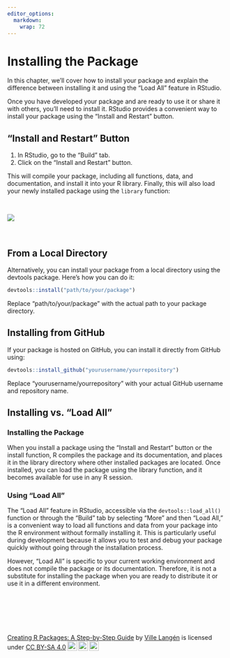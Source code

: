 ```yaml
---
editor_options: 
  markdown: 
    wrap: 72
---
```


# Installing the Package

In this chapter, we'll cover how to install your package and explain the
difference between installing it and using the "Load All" feature in
RStudio.

Once you have developed your package and are ready to use it or share it
with others, you'll need to install it. RStudio provides a convenient
way to install your package using the "Install and Restart" button.

## "Install and Restart" Button

1.  In RStudio, go to the "Build" tab.
2.  Click on the "Install and Restart" button.

This will compile your package, including all functions, data, and
documentation, and install it into your R library. Finally, this will also load your newly installed package using the `library` function:

\

![](images/install_package-01.gif)

\


## From a Local Directory

Alternatively, you can install your package from a local directory using
the devtools package. Here's how you can do it:

``` r
devtools::install("path/to/your/package")
```

Replace "path/to/your/package" with the actual path to your package
directory.

## Installing from GitHub

If your package is hosted on GitHub, you can install it directly from
GitHub using:

``` r
devtools::install_github("yourusername/yourrepository")
```

Replace "yourusername/yourrepository" with your actual GitHub username
and repository name.

## Installing vs. "Load All"

### Installing the Package

When you install a package using the "Install and Restart" button or the
install function, R compiles the package and its documentation, and
places it in the library directory where other installed packages are
located. Once installed, you can load the package using the library
function, and it becomes available for use in any R session.

### Using "Load All"

The "Load All" feature in RStudio, accessible via the
`devtools::load_all()` function or through the "Build" tab by selecting
"More" and then "Load All," is a convenient way to load all functions
and data from your package into the R environment without formally
installing it. This is particularly useful during development because it
allows you to test and debug your package quickly without going through
the installation process.

However, "Load All" is specific to your current working environment and
does not compile the package or its documentation. Therefore, it is not
a substitute for installing the package when you are ready to distribute
it or use it in a different environment.

\

\

\

<p xmlns:cc="http://creativecommons.org/ns#" xmlns:dct="http://purl.org/dc/terms/">

<a property="dct:title" rel="cc:attributionURL" href="https://creating-r-packages.netlify.app">Creating
R Packages: A Step-by-Step Guide</a> by
<a rel="cc:attributionURL dct:creator" property="cc:attributionName" href="https://www.linkedin.com/in/ville-langen/">Ville
Langén</a> is licensed under
<a href="https://creativecommons.org/licenses/by-sa/4.0/?ref=chooser-v1" target="_blank" rel="license noopener noreferrer" style="display:inline-block;">CC
BY-SA
4.0<img src="https://mirrors.creativecommons.org/presskit/icons/cc.svg?ref=chooser-v1" style="height:22px!important;margin-left:3px;vertical-align:text-bottom;"/><img src="https://mirrors.creativecommons.org/presskit/icons/by.svg?ref=chooser-v1" style="height:22px!important;margin-left:3px;vertical-align:text-bottom;"/><img src="https://mirrors.creativecommons.org/presskit/icons/sa.svg?ref=chooser-v1" style="height:22px!important;margin-left:3px;vertical-align:text-bottom;"/></a>

</p>

